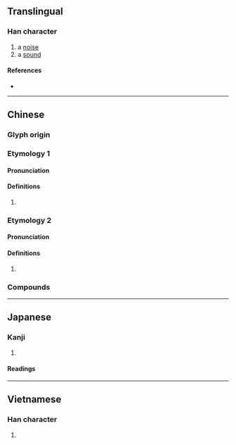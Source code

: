 {{character info/new}}
==Translingual==

===Han character===
{{Han char|rn=30|rad=口|as=06|sn=9|four=64011|canj=RJKP|ids=⿰口老}}

# a [[noise]]
# a [[sound]]

====References====
* {{Han ref|kx=0188.090|dkj=03578|dj=0407.090|hdz=10612.060|uh=54BE|ud=21694|bh=CE4C|bd=52812}}

----

==Chinese==
{{zh-forms}}

===Glyph origin===
{{Han compound|口|老|ls=psc|c1=s|c2=p|tr2=-}}

===Etymology 1===

====Pronunciation====
{{zh-pron
|m=lǎo
|c=lou5
|j=lau2
|w=3lau
|cat=part
}}

====Definitions====
{{zh-hanzi}}

# {{rfdef|zh}}

===Etymology 2===

====Pronunciation====
{{zh-pron
|mn=ló
|cat=
}}

====Definitions====
{{zh-hanzi}}

# {{zh-only|呵咾|o-ló}}

===Compounds===
{{zh-der|咕咾肉}}

----

==Japanese==

===Kanji===
{{ja-kanji|grade=|rs=口06}}

# {{rfdef|ja|sort=口06}}

====Readings====
{{ja-readings
|goon=ろう
|kanon=ろう
|kun=こえ-<こゑ-}}

----

==Vietnamese==

===Han character===
{{vi-hantu|[[láo]], [[rảu]], [[làu]]|rs=口06}}

# {{rfdef|vi}}